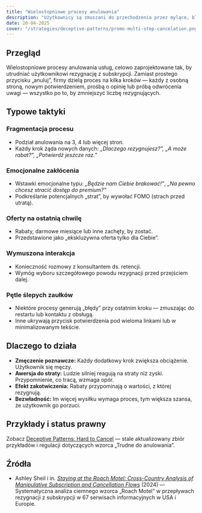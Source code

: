```yaml
---
title: "Wielostopniowe procesy anulowania"
description: "Użytkownicy są zmuszani do przechodzenia przez mylące, blokujące ścieżki — z niepotrzebnymi krokami, ukrytymi opcjami lub celowymi utrudnieniami — aby anulować usługę."
date: 20-04-2025
cover: "/strategies/deceptive-patterns/promo-multi-step-cancelation.png"
---
```



## Przegląd

Wielostopniowe procesy anulowania usług, celowo zaprojektowane tak, by utrudniać użytkownikowi rezygnację z subskrypcji. Zamiast prostego przycisku „anuluj”, firmy dzielą proces na kilka kroków — każdy z osobną stroną, nowym potwierdzeniem, prośbą o opinię lub próbą odwrócenia uwagi — wszystko po to, by zmniejszyć liczbę rezygnujących.

## Typowe taktyki

### Fragmentacja procesu

* Podział anulowania na 3, 4 lub więcej stron.
* Każdy krok żąda nowych danych: *„Dlaczego rezygnujesz?”,* *„A może rabat?”,* *„Potwierdź jeszcze raz.”*

### Emocjonalne zakłócenia

* Wstawki emocjonalne typu: *„Będzie nam Ciebie brakować!”*, *„Na pewno chcesz stracić dostęp do premium?”*
* Podkreślanie potencjalnych „strat”, by wywołać FOMO (strach przed utratą).

### Oferty na ostatnią chwilę

* Rabaty, darmowe miesiące lub inne zachęty, by zostać.
* Przedstawione jako „ekskluzywna oferta tylko dla Ciebie”.

### Wymuszona interakcja

* Konieczność rozmowy z konsultantem ds. retencji.
* Wymóg wyboru szczegółowego powodu rezygnacji przed przejściem dalej.

### Pętle ślepych zaułków

* Niektóre procesy generują „błędy” przy ostatnim kroku — zmuszając do restartu lub kontaktu z obsługą.
* Inne ukrywają przycisk potwierdzenia pod wieloma linkami lub w minimalizowanym tekście.

## Dlaczego to działa

* **Zmęczenie poznawcze:** Każdy dodatkowy krok zwiększa obciążenie. Użytkownik się męczy.
* **Awersja do straty:** Ludzie silniej reagują na straty niż zyski. Przypomnienie, co tracą, wzmaga opór.
* **Efekt zakotwiczenia:** Rabaty przypominają o wartości, z której rezygnują.
* **Bezwładność:** Im więcej wysiłku wymaga proces, tym większa szansa, że użytkownik go porzuci.

## Przykłady i status prawny

Zobacz [Deceptive Patterns: Hard to Cancel](https://www.deceptive.design/types/hard-to-cancel) — stale aktualizowany zbiór przykładów i regulacji dotyczących wzorca „Trudne do anulowania”.

## Źródła

* Ashley Sheil i in. [*Staying at the Roach Motel: Cross-Country Analysis of Manipulative Subscription and Cancellation Flows*](https://arxiv.org/pdf/2309.17145) (2024) — Systematyczna analiza ciemnego wzorca „Roach Motel” w przepływach rezygnacji z subskrypcji w 67 serwisach informacyjnych w USA i Europie.
